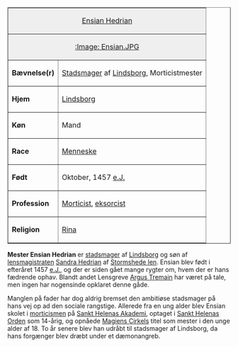 {{title:Ensian Hedrian}}
{{author:Laura Holmegaard}}
{{timestamp:2009-10-03T13:31:58Z}}
{{copyright:Ensian Hedrian}}
<table border=1 cellpadding=2 cellspacing=0 align=right style="margin-left:1em">
<tr valign=top><td style="background:#efefef;" colspan=2 align=center>[[Ensian Hedrian]]
<tr valign=top><td style="background:#efefef;" colspan=2 align=center>[[:Image: Ensian.JPG]]
<tr valign=top><td>'''Bævnelse(r)'''<td>[[Stadsmager]] af [[Lindsborg]],
Morticistmester
<tr valign=top><td>'''Hjem'''<td>[[Lindsborg]]
<tr valign=top><td>'''Køn'''<td>Mand
<tr valign=top><td>'''Race'''<td>[[Menneske]]
<tr valign=top><td>'''Født'''<td>Oktober, 1457 [[e.J.]]
<tr valign=top><td>'''Profession'''<td>[[Morticist]], [[eksorcist]]
<tr valign=top><td>'''Religion'''<td>[[Rina]]
</table>
'''Mester Ensian Hedrian''' er [[stadsmager]] af [[Lindsborg]] og søn af [[lensmagistrat|lensmagistraten]] [[Sandra Hedrian]] af [[Stormshede len]].
Ensian blev født i efteråret 1457 [[e.J.]], og der er siden gået mange rygter om, hvem der er hans fædrende ophav. Blandt andet Lensgreve [[Argus Tremain]] har været på tale, men ingen har nogensinde opklaret denne gåde.

Manglen på fader har dog aldrig bremset den ambitiøse stadsmager på hans vej op ad den sociale rangstige. Allerede fra en ung alder blev Ensian skolet i [[morticisme|morticismen]] på [[Sankt Helenas Akademi]], optaget i [[Sankt Helenas Orden]] som 14-årig, og opnåede [[Magiens Cirkel|Magiens Cirkels]] titel som mester i den unge alder af 18. To år senere blev han udråbt til stadsmager af Lindsborg, da hans forgænger blev dræbt under et dæmonangreb.